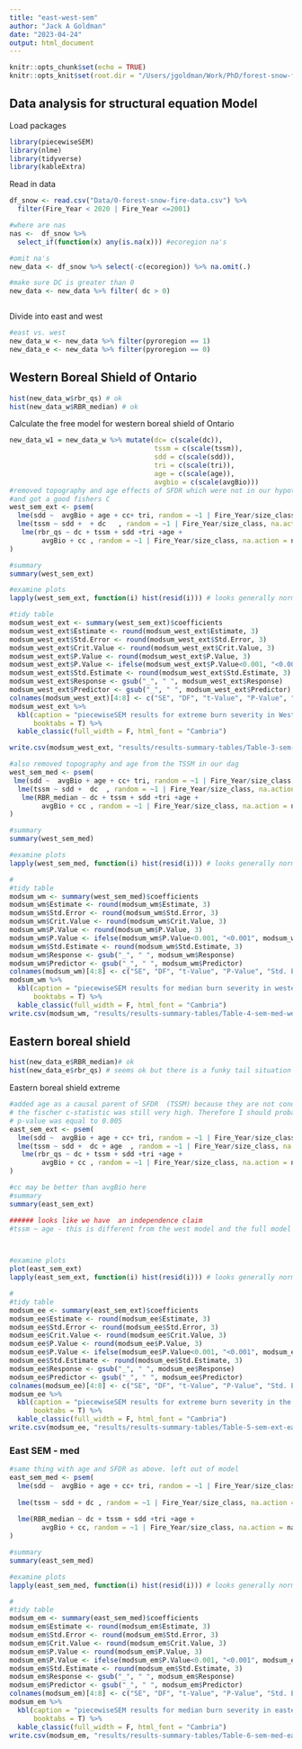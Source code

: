 ```yaml
---
title: "east-west-sem"
author: "Jack A Goldman"
date: "2023-04-24"
output: html_document
---
```


```r
knitr::opts_chunk$set(echo = TRUE)
knitr::opts_knit$set(root.dir = "/Users/jgoldman/Work/PhD/forest-snow-fire-interactions/")

```


## Data analysis for structural equation Model

Load packages

```r
library(piecewiseSEM)
library(nlme)
library(tidyverse)
library(kableExtra)
```

Read in data

```r
df_snow <- read.csv("Data/0-forest-snow-fire-data.csv") %>% 
  filter(Fire_Year < 2020 | Fire_Year <=2001) 

#where are nas
nas <-  df_snow %>% 
  select_if(function(x) any(is.na(x))) #ecoregion na's

#omit na's
new_data <- df_snow %>% select(-c(ecoregion)) %>% na.omit(.)

#make sure DC is greater than 0
new_data <- new_data %>% filter( dc > 0) 



```

Divide into east and west
```r
#east vs. west
new_data_w <- new_data %>% filter(pyroregion == 1)
new_data_e <- new_data %>% filter(pyroregion == 0)
```


## Western Boreal Shield of Ontario

```r
hist(new_data_w$rbr_qs) # ok 
hist(new_data_w$RBR_median) # ok
```

Calculate the free model for western boreal shield of Ontario
```r
new_data_w1 = new_data_w %>% mutate(dc= c(scale(dc)),
                                    tssm = c(scale(tssm)),
                                    sdd = c(scale(sdd)),
                                    tri = c(scale(tri)),
                                    age = c(scale(age)),
                                    avgbio = c(scale(avgBio)))
#removed topography and age effects of SFDR which were not in our hypothesized dag originally
#and got a good fishers C
west_sem_ext <- psem(
  lme(sdd ~  avgBio + age + cc+ tri, random = ~1 | Fire_Year/size_class, na.action = na.omit, data = new_data_w1, method = "ML"),
  lme(tssm ~ sdd +  + dc   , random = ~1 | Fire_Year/size_class, na.action = na.omit, data = new_data_w1, method = "ML"),
   lme(rbr_qs ~ dc + tssm + sdd +tri +age + 
        avgBio + cc , random = ~1 | Fire_Year/size_class, na.action = na.omit, data = new_data_w1, method = "ML")
)

#summary
summary(west_sem_ext)

#examine plots
lapply(west_sem_ext, function(i) hist(resid(i))) # looks generally normal

```


```r
#tidy table
modsum_west_ext <- summary(west_sem_ext)$coefficients
modsum_west_ext$Estimate <- round(modsum_west_ext$Estimate, 3)
modsum_west_ext$Std.Error <- round(modsum_west_ext$Std.Error, 3)
modsum_west_ext$Crit.Value <- round(modsum_west_ext$Crit.Value, 3)
modsum_west_ext$P.Value <- round(modsum_west_ext$P.Value, 3)
modsum_west_ext$P.Value <- ifelse(modsum_west_ext$P.Value<0.001, "<0.001", modsum_west_ext$P.Value)
modsum_west_ext$Std.Estimate <- round(modsum_west_ext$Std.Estimate, 3)
modsum_west_ext$Response <- gsub("_", " ", modsum_west_ext$Response)
modsum_west_ext$Predictor <- gsub("_", " ", modsum_west_ext$Predictor)
colnames(modsum_west_ext)[4:8] <- c("SE", "DF", "t-Value", "P-Value", "Std. Estimate")
modsum_west_ext %>% 
  kbl(caption = "piecewiseSEM results for extreme burn severity in Western Ontario Boreal Shield", 
      booktabs = T) %>% 
  kable_classic(full_width = F, html_font = "Cambria")

write.csv(modsum_west_ext, "results/results-summary-tables/Table-3-sem-ext-west.csv")

```










```r

#also removed topography and age from the TSSM in our dag
west_sem_med <- psem(
 lme(sdd ~  avgBio + age + cc+ tri, random = ~1 | Fire_Year/size_class, na.action = na.omit, data = new_data_w, method = "ML"),
  lme(tssm ~ sdd +  dc  , random = ~1 | Fire_Year/size_class, na.action = na.omit, data = new_data_w, method = "ML"),
   lme(RBR_median ~ dc + tssm + sdd +tri +age + 
        avgBio + cc , random = ~1 | Fire_Year/size_class, na.action = na.omit, data = new_data_w, method = "ML")
)

#summary
summary(west_sem_med)

#examine plots
lapply(west_sem_med, function(i) hist(resid(i))) # looks generally normal

#
#tidy table
modsum_wm <- summary(west_sem_med)$coefficients
modsum_wm$Estimate <- round(modsum_wm$Estimate, 3)
modsum_wm$Std.Error <- round(modsum_wm$Std.Error, 3)
modsum_wm$Crit.Value <- round(modsum_wm$Crit.Value, 3)
modsum_wm$P.Value <- round(modsum_wm$P.Value, 3)
modsum_wm$P.Value <- ifelse(modsum_wm$P.Value<0.001, "<0.001", modsum_wm$P.Value)
modsum_wm$Std.Estimate <- round(modsum_wm$Std.Estimate, 3)
modsum_wm$Response <- gsub("_", " ", modsum_wm$Response)
modsum_wm$Predictor <- gsub("_", " ", modsum_wm$Predictor)
colnames(modsum_wm)[4:8] <- c("SE", "DF", "t-Value", "P-Value", "Std. Estimate")
modsum_wm %>% 
  kbl(caption = "piecewiseSEM results for median burn severity in western Ontario boreal shield", 
      booktabs = T) %>% 
  kable_classic(full_width = F, html_font = "Cambria")
write.csv(modsum_wm, "results/results-summary-tables/Table-4-sem-med-west.csv")

```

## Eastern boreal shield

```r
hist(new_data_e$RBR_median)# ok
hist(new_data_e$rbr_qs) # seems ok but there is a funky tail situation going on.
```


Eastern boreal shield extreme
```r
#added age as a causal parent of SFDR  (TSSM) because they are not conditionally independent... However
# the fischer c-statistic was still very high. Therefore I should probably think about this
# p-value was equal to 0.005
east_sem_ext <- psem(
  lme(sdd ~  avgBio + age + cc+ tri, random = ~1 | Fire_Year/size_class, na.action = na.omit, data = new_data_e, method = "ML"),
  lme(tssm ~ sdd +  dc + age  , random = ~1 | Fire_Year/size_class, na.action = na.omit, data = new_data_e, method = "ML"),
   lme(rbr_qs ~ dc + tssm + sdd +tri +age + 
        avgBio + cc , random = ~1 | Fire_Year/size_class, na.action = na.omit, data = new_data_e, method = "ML")
)

#cc may be better than avgBio here
#summary
summary(east_sem_ext)

###### looks like we have  an independence claim
#tssm ~ age - this is different from the west model and the full model



#examine plots
plot(east_sem_ext)
lapply(east_sem_ext, function(i) hist(resid(i))) # looks generally norma

#
#tidy table
modsum_ee <- summary(east_sem_ext)$coefficients
modsum_ee$Estimate <- round(modsum_ee$Estimate, 3)
modsum_ee$Std.Error <- round(modsum_ee$Std.Error, 3)
modsum_ee$Crit.Value <- round(modsum_ee$Crit.Value, 3)
modsum_ee$P.Value <- round(modsum_ee$P.Value, 3)
modsum_ee$P.Value <- ifelse(modsum_ee$P.Value<0.001, "<0.001", modsum_ee$P.Value)
modsum_ee$Std.Estimate <- round(modsum_ee$Std.Estimate, 3)
modsum_ee$Response <- gsub("_", " ", modsum_ee$Response)
modsum_ee$Predictor <- gsub("_", " ", modsum_ee$Predictor)
colnames(modsum_ee)[4:8] <- c("SE", "DF", "t-Value", "P-Value", "Std. Estimate")
modsum_ee %>% 
  kbl(caption = "piecewiseSEM results for extreme burn severity in the boreal shield of eastern Ontario", 
      booktabs = T) %>% 
  kable_classic(full_width = F, html_font = "Cambria")
write.csv(modsum_ee, "results/results-summary-tables/Table-5-sem-ext-east.csv")

```

### East SEM - med

```r

#same thing with age and SFDR as above. left out of model
east_sem_med <- psem(
  lme(sdd ~  avgBio + age + cc+ tri, random = ~1 | Fire_Year/size_class, na.action = na.omit, data = new_data_e, method = "ML"),
  
  lme(tssm ~ sdd + dc , random = ~1 | Fire_Year/size_class, na.action = na.omit, data = new_data_e, method = "ML"),
  
  lme(RBR_median ~ dc + tssm + sdd +tri +age + 
        avgBio + cc, random = ~1 | Fire_Year/size_class, na.action = na.omit, data = new_data_e, method = "ML")
)

#summary
summary(east_sem_med)

#examine plots
lapply(east_sem_med, function(i) hist(resid(i))) # looks generally normal

#
#tidy table
modsum_em <- summary(east_sem_med)$coefficients
modsum_em$Estimate <- round(modsum_em$Estimate, 3)
modsum_em$Std.Error <- round(modsum_em$Std.Error, 3)
modsum_em$Crit.Value <- round(modsum_em$Crit.Value, 3)
modsum_em$P.Value <- round(modsum_em$P.Value, 3)
modsum_em$P.Value <- ifelse(modsum_em$P.Value<0.001, "<0.001", modsum_em$P.Value)
modsum_em$Std.Estimate <- round(modsum_em$Std.Estimate, 3)
modsum_em$Response <- gsub("_", " ", modsum_em$Response)
modsum_em$Predictor <- gsub("_", " ", modsum_em$Predictor)
colnames(modsum_em)[4:8] <- c("SE", "DF", "t-Value", "P-Value", "Std. Estimate")
modsum_em %>% 
  kbl(caption = "piecewiseSEM results for median burn severity in eastern boreal shield of Ontario", 
      booktabs = T) %>% 
  kable_classic(full_width = F, html_font = "Cambria")
write.csv(modsum_em, "results/results-summary-tables/Table-6-sem-med-east.csv")

```
